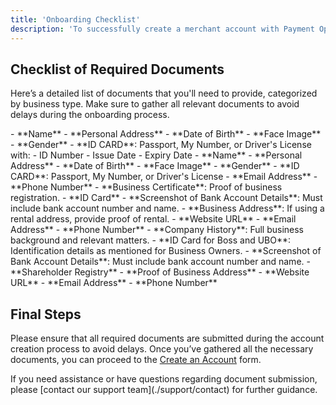 ```yaml
---
title: 'Onboarding Checklist'
description: 'To successfully create a merchant account with Payment Options, you will need to provide certain documents based on your business type. Please use the checklist below to ensure all necessary documents are prepared and submitted during the onboarding process.'
---
```


## **Checklist of Required Documents**

Here’s a detailed list of documents that you'll need to provide, categorized by business type. Make sure to gather all relevant documents to avoid delays during the onboarding process.

<Accordion title="Business Owner / UBO (Ultimate Beneficial Owner)">
  - **Name**
  - **Personal Address**
  - **Date of Birth**
  - **Face Image**
  - **Gender**
  - **ID CARD**: Passport, My Number, or Driver's License with:
    - ID Number
    - Issue Date
    - Expiry Date
</Accordion>

<Accordion title="Person of Contact">
  - **Name**
  - **Personal Address**
  - **Date of Birth**
  - **Face Image**
  - **Gender**
  - **ID CARD**: Passport, My Number, or Driver's License
  - **Email Address**
  - **Phone Number**
</Accordion>

<Accordion title="Sole Proprietor">
  - **Business Certificate**: Proof of business registration.
  - **ID Card**
  - **Screenshot of Bank Account Details**: Must include bank account number and name.
  - **Business Address**: If using a rental address, provide proof of rental.
  - **Website URL**
  - **Email Address**
  - **Phone Number**
</Accordion>

<Accordion title="Entity (For Registered Businesses)">
  - **Company History**: Full business background and relevant matters.
  - **ID Card for Boss and UBO**: Identification details as mentioned for Business Owners.
  - **Screenshot of Bank Account Details**: Must include bank account number and name.
  - **Shareholder Registry**
  - **Proof of Business Address**
  - **Website URL**
  - **Email Address**
  - **Phone Number**
</Accordion>


## **Final Steps**

Please ensure that all required documents are submitted during the account creation process to avoid delays. Once you’ve gathered all the necessary documents, you can proceed to the [Create an Account](https://me.paymentoptions.com/onboarding/sign-up) form.


<Card title="Need Help?" icon="life-ring" href="./support/contact">
  If you need assistance or have questions regarding document submission, please [contact our support team](./support/contact) for further guidance.
</Card>
